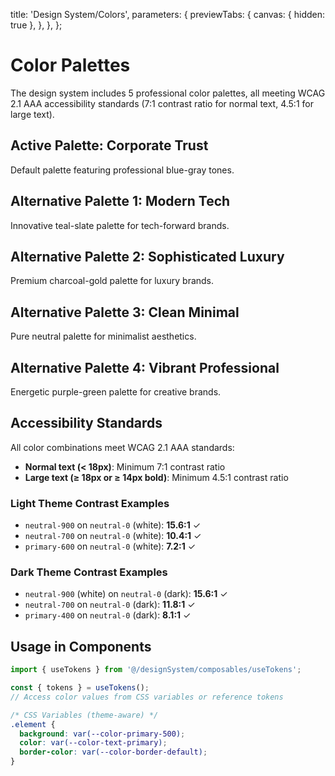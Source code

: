 
<Meta title="Design System/Colors" />

  title: 'Design System/Colors',
  parameters: {
    previewTabs: {
      canvas: { hidden: true },
    },
  },
};

# Color Palettes

The design system includes 5 professional color palettes, all meeting WCAG 2.1 AAA accessibility standards (7:1 contrast ratio for normal text, 4.5:1 for large text).

## Active Palette: Corporate Trust

Default palette featuring professional blue-gray tones.

<ColorPalette>
  <ColorItem
    title="Primary Colors"
    subtitle="Corporate Trust Blue"
    colors={{
      'primary-50': '#EFF6FF',
      'primary-100': '#DBEAFE',
      'primary-200': '#BFDBFE',
      'primary-300': '#93C5FD',
      'primary-400': '#60A5FA',
      'primary-500': '#3B82F6',
      'primary-600': '#2563EB',
      'primary-700': '#1D4ED8',
      'primary-800': '#1E40AF',
      'primary-900': '#1E3A8A',
    }}
  />
  <ColorItem
    title="Neutral Colors"
    subtitle="Blue-Gray Neutrals"
    colors={{
      'neutral-0': '#FFFFFF',
      'neutral-50': '#F8FAFC',
      'neutral-100': '#F1F5F9',
      'neutral-200': '#E2E8F0',
      'neutral-300': '#CBD5E1',
      'neutral-400': '#94A3B8',
      'neutral-500': '#64748B',
      'neutral-600': '#475569',
      'neutral-700': '#334155',
      'neutral-800': '#1E293B',
      'neutral-900': '#0F172A',
      'neutral-1000': '#000000',
    }}
  />
  <ColorItem
    title="Semantic Colors"
    subtitle="Success, Warning, Error, Info"
    colors={{
      'success-100': '#D1FAE5',
      'success-500': '#10B981',
      'success-700': '#047857',
      'warning-100': '#FEF3C7',
      'warning-500': '#F59E0B',
      'warning-700': '#B45309',
      'error-100': '#FEE2E2',
      'error-500': '#EF4444',
      'error-700': '#B91C1C',
      'info-100': '#CFFAFE',
      'info-500': '#06B6D4',
      'info-700': '#0E7490',
    }}
  />
</ColorPalette>

## Alternative Palette 1: Modern Tech

Innovative teal-slate palette for tech-forward brands.

<ColorPalette>
  <ColorItem
    title="Primary Colors"
    subtitle="Modern Tech Teal"
    colors={{
      'primary-50': '#F0FDFA',
      'primary-100': '#CCFBF1',
      'primary-200': '#99F6E4',
      'primary-300': '#5EEAD4',
      'primary-400': '#2DD4BF',
      'primary-500': '#14B8A6',
      'primary-600': '#0D9488',
      'primary-700': '#0F766E',
      'primary-800': '#115E59',
      'primary-900': '#134E4A',
    }}
  />
  <ColorItem
    title="Neutral Colors"
    subtitle="Cool Slate"
    colors={{
      'neutral-0': '#FFFFFF',
      'neutral-50': '#F8FAFC',
      'neutral-100': '#F1F5F9',
      'neutral-200': '#E2E8F0',
      'neutral-300': '#CBD5E1',
      'neutral-400': '#94A3B8',
      'neutral-500': '#64748B',
      'neutral-600': '#475569',
      'neutral-700': '#334155',
      'neutral-800': '#1E293B',
      'neutral-900': '#0F172A',
      'neutral-1000': '#000000',
    }}
  />
</ColorPalette>

## Alternative Palette 2: Sophisticated Luxury

Premium charcoal-gold palette for luxury brands.

<ColorPalette>
  <ColorItem
    title="Primary Colors"
    subtitle="Sophisticated Gold"
    colors={{
      'primary-50': '#FFFBEB',
      'primary-100': '#FEF3C7',
      'primary-200': '#FDE68A',
      'primary-300': '#FCD34D',
      'primary-400': '#FBBF24',
      'primary-500': '#F59E0B',
      'primary-600': '#D97706',
      'primary-700': '#B45309',
      'primary-800': '#92400E',
      'primary-900': '#78350F',
    }}
  />
  <ColorItem
    title="Neutral Colors"
    subtitle="Charcoal Neutrals"
    colors={{
      'neutral-0': '#FFFFFF',
      'neutral-50': '#FAFAFA',
      'neutral-100': '#F5F5F5',
      'neutral-200': '#E5E5E5',
      'neutral-300': '#D4D4D4',
      'neutral-400': '#A3A3A3',
      'neutral-500': '#737373',
      'neutral-600': '#525252',
      'neutral-700': '#404040',
      'neutral-800': '#262626',
      'neutral-900': '#171717',
      'neutral-1000': '#000000',
    }}
  />
</ColorPalette>

## Alternative Palette 3: Clean Minimal

Pure neutral palette for minimalist aesthetics.

<ColorPalette>
  <ColorItem
    title="Primary Colors"
    subtitle="Soft Neutral"
    colors={{
      'primary-50': '#FAFAFA',
      'primary-100': '#F5F5F5',
      'primary-200': '#E5E5E5',
      'primary-300': '#D4D4D4',
      'primary-400': '#A3A3A3',
      'primary-500': '#737373',
      'primary-600': '#525252',
      'primary-700': '#404040',
      'primary-800': '#262626',
      'primary-900': '#171717',
    }}
  />
  <ColorItem
    title="Neutral Colors"
    subtitle="Pure Neutrals"
    colors={{
      'neutral-0': '#FFFFFF',
      'neutral-50': '#FAFAFA',
      'neutral-100': '#F5F5F5',
      'neutral-200': '#E5E5E5',
      'neutral-300': '#D4D4D4',
      'neutral-400': '#A3A3A3',
      'neutral-500': '#737373',
      'neutral-600': '#525252',
      'neutral-700': '#404040',
      'neutral-800': '#262626',
      'neutral-900': '#171717',
      'neutral-1000': '#000000',
    }}
  />
</ColorPalette>

## Alternative Palette 4: Vibrant Professional

Energetic purple-green palette for creative brands.

<ColorPalette>
  <ColorItem
    title="Primary Colors"
    subtitle="Vibrant Purple"
    colors={{
      'primary-50': '#FAF5FF',
      'primary-100': '#F3E8FF',
      'primary-200': '#E9D5FF',
      'primary-300': '#D8B4FE',
      'primary-400': '#C084FC',
      'primary-500': '#A855F7',
      'primary-600': '#9333EA',
      'primary-700': '#7E22CE',
      'primary-800': '#6B21A8',
      'primary-900': '#581C87',
    }}
  />
  <ColorItem
    title="Accent Colors"
    subtitle="Vibrant Green"
    colors={{
      'accent-50': '#F0FDF4',
      'accent-100': '#DCFCE7',
      'accent-200': '#BBF7D0',
      'accent-300': '#86EFAC',
      'accent-400': '#4ADE80',
      'accent-500': '#22C55E',
      'accent-600': '#16A34A',
      'accent-700': '#15803D',
      'accent-800': '#166534',
      'accent-900': '#14532D',
    }}
  />
  <ColorItem
    title="Neutral Colors"
    subtitle="Gray Neutrals"
    colors={{
      'neutral-0': '#FFFFFF',
      'neutral-50': '#F9FAFB',
      'neutral-100': '#F3F4F6',
      'neutral-200': '#E5E7EB',
      'neutral-300': '#D1D5DB',
      'neutral-400': '#9CA3AF',
      'neutral-500': '#6B7280',
      'neutral-600': '#4B5563',
      'neutral-700': '#374151',
      'neutral-800': '#1F2937',
      'neutral-900': '#111827',
      'neutral-1000': '#000000',
    }}
  />
</ColorPalette>

## Accessibility Standards

All color combinations meet WCAG 2.1 AAA standards:

- **Normal text (< 18px)**: Minimum 7:1 contrast ratio
- **Large text (≥ 18px or ≥ 14px bold)**: Minimum 4.5:1 contrast ratio

### Light Theme Contrast Examples

- `neutral-900` on `neutral-0` (white): **15.6:1** ✓
- `neutral-700` on `neutral-0` (white): **10.4:1** ✓
- `primary-600` on `neutral-0` (white): **7.2:1** ✓

### Dark Theme Contrast Examples

- `neutral-900` (white) on `neutral-0` (dark): **15.6:1** ✓
- `neutral-700` on `neutral-0` (dark): **11.8:1** ✓
- `primary-400` on `neutral-0` (dark): **8.1:1** ✓

## Usage in Components

```typescript
import { useTokens } from '@/designSystem/composables/useTokens';

const { tokens } = useTokens();
// Access color values from CSS variables or reference tokens
```

```css
/* CSS Variables (theme-aware) */
.element {
  background: var(--color-primary-500);
  color: var(--color-text-primary);
  border-color: var(--color-border-default);
}
```
